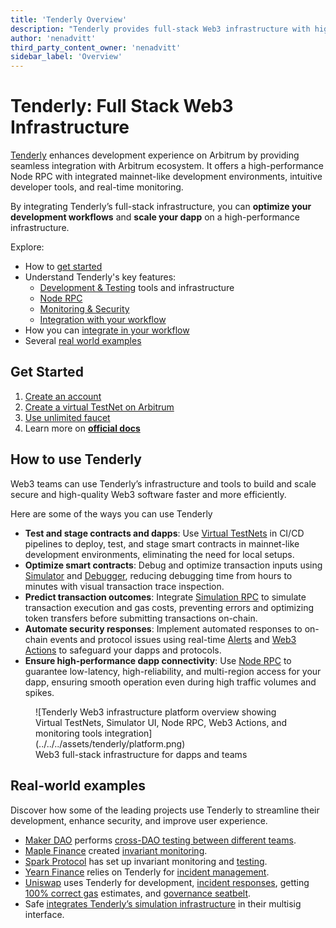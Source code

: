 ```yaml
---
title: 'Tenderly Overview'
description: "Tenderly provides full-stack Web3 infrastructure with high-performance Node RPC, mainnet-like development environments, intuitive development and simulation tools, and real-time monitoring for building and scaling secure blockchain applications"
author: 'nenadvitt'
third_party_content_owner: 'nenadvitt'
sidebar_label: 'Overview'
---
```


# Tenderly: Full Stack Web3 Infrastructure

[Tenderly](https://tenderly.co/?mtm_campaign=ext-docs&mtm_kwd=arbitrum) enhances development experience on Arbitrum by providing seamless integration with Arbitrum ecosystem. It offers a high-performance Node RPC with integrated mainnet-like development environments, intuitive developer tools, and real-time monitoring.

By integrating Tenderly’s full-stack infrastructure, you can **optimize your development workflows** and **scale your dapp** on a high-performance infrastructure.

Explore:
- How to [get started](#get-started)
- Understand Tenderly's key features:
  - [Development & Testing](./02-development-testing.mdx) tools and infrastructure
  - [Node RPC](./04-node-rpc.mdx)
  - [Monitoring & Security](./03-monitoring-security.mdx)
  - [Integration with your workflow](./05-integrating.mdx)
- How you can [integrate in your workflow](./05-integrating.mdx)
- Several [real world examples](#real-world-examples)

## Get Started

1. [Create an account](https://dashboard.tenderly.co/register?mtm_campaign=ext-docs&mtm_kwd=arbitrum)
2. [Create a virtual TestNet on Arbitrum](https://docs.tenderly.co/virtual-testnets/quickstart?mtm_campaign=ext-docs&mtm_kwd=arbitrum)
3. [Use unlimited faucet](https://docs.tenderly.co/virtual-testnets/unlimited-faucet?mtm_campaign=ext-docs&mtm_kwd=arbitrum)
4. Learn more on [**official docs**](https://docs.tenderly.co?mtm_campaign=ext-docs&mtm_kwd=arbitrum)

## How to use Tenderly

Web3 teams can use Tenderly’s infrastructure and tools to build and scale secure and high-quality Web3 software faster and more efficiently.

Here are some of the ways you can use Tenderly

- **Test and stage contracts and dapps**: Use [Virtual TestNets](https://docs.tenderly.co/virtual-testnets/?mtm_campaign=ext-docs&mtm_kwd=arbitrum) in CI/CD pipelines to deploy, test, and stage smart contracts in mainnet-like development environments, eliminating the need for local setups.
- **Optimize smart contracts**: Debug and optimize transaction inputs using [Simulator](https://docs.tenderly.co/simulator-ui?mtm_campaign=ext-docs&mtm_kwd=arbitrum) and [Debugger](https://docs.tenderly.co/debugger?mtm_campaign=ext-docs&mtm_kwd=arbitrum), reducing debugging time from hours to minutes with visual transaction trace inspection.
- **Predict transaction outcomes**: Integrate [Simulation RPC](https://docs.tenderly.co/simulations/single-simulations#simulate-via-rpc?mtm_campaign=ext-docs&mtm_kwd=arbitrum) to simulate transaction execution and gas costs, preventing errors and optimizing token transfers before submitting transactions on-chain.
- **Automate security responses**: Implement automated responses to on-chain events and protocol issues using real-time [Alerts](https://docs.tenderly.co/alerts/intro-to-alerts?mtm_campaign=ext-docs&mtm_kwd=arbitrum) and [Web3 Actions](https://docs.tenderly.co/web3-actions/intro-to-web3-actions?mtm_campaign=ext-docs&mtm_kwd=arbitrum) to safeguard your dapps and protocols.
- **Ensure high-performance dapp connectivity**: Use [Node RPC](https://docs.tenderly.co/node?mtm_campaign=ext-docs&mtm_kwd=arbitrum) to guarantee low-latency, high-reliability, and multi-region access for your dapp, ensuring smooth operation even during high traffic volumes and spikes.

<figure>
  ![Tenderly Web3 infrastructure platform overview showing Virtual TestNets, Simulator UI, Node RPC, Web3 Actions, and monitoring tools integration](../../../assets/tenderly/platform.png)
  <figcaption>Web3 full-stack infrastructure for dapps and teams</figcaption>
</figure>

## Real-world examples

Discover how some of the leading projects use Tenderly to streamline their development, enhance security, and improve user experience.

- [Maker DAO](https://makerdao.com/) performs [cross-DAO testing between different teams](https://blog.tenderly.co/case-studies/makerdao?mtm_campaign=ext-docs&mtm_kwd=arbitrum).
- [Maple Finance](https://maple.finance/) created [invariant monitoring](https://maplefinance.gitbook.io/maple/technical-resources/security/security#critical-monitoring?mtm_campaign=ext-docs&mtm_kwd=arbitrum).
- [Spark Protocol](https://spark.fi/) has set up invariant monitoring and [testing](https://devs.spark.fi/sparklend/features/testing-guide?mtm_campaign=ext-docs&mtm_kwd=arbitrum).
- [Yearn Finance](https://yearn.fi/) relies on Tenderly for [incident management](https://blog.tenderly.co/case-studies/what-good-war-room-emergency-procedure-yearn-finance-case/).
- [Uniswap](https://app.uniswap.org/) uses Tenderly for development, [incident responses](https://blog.tenderly.co/case-studies/uniswap?mtm_campaign=ext-docs&mtm_kwd=arbitrum), getting [100% correct gas](https://blog.tenderly.co/how-tenderly-enables-most-accurate-ethereum-gas-estimation/) estimates, and [governance seatbelt](https://github.com/Uniswap/governance-seatbelt).
- Safe [integrates Tenderly’s simulation infrastructure](https://blog.tenderly.co/case-studies/safe?mtm_campaign=ext-docs&mtm_kwd=arbitrum) in their multisig interface.